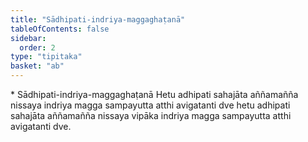 ```yaml
---
title: "Sādhipati-indriya-maggaghaṭanā"
tableOfContents: false
sidebar:
  order: 2
type: "tipitaka"
basket: "ab"
---
```



<DynamicBreadcrumb />

<Paragraph type="center">
* Sādhipati-indriya-maggaghaṭanā
</Paragraph>

<Division number="65">

<Paragraph number="1953">
Hetu adhipati sahajāta aññamañña nissaya indriya magga sampayutta atthi avigatanti dve hetu adhipati sahajāta aññamañña nissaya vipāka indriya magga sampayutta atthi avigatanti dve.
</Paragraph>
</Division>
